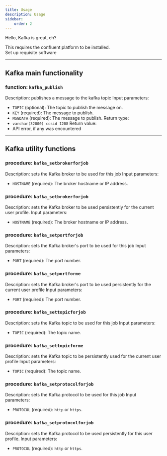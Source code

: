 ```yaml
---
title: Usage 
description: Usage
sidebar:
    order: 2
---
```



Hello, Kafka is great, eh?


<Aside type="note">This requires the confluent platform to be installed. <br/>
<LinkButton href="../requisites">Set up requisite software</LinkButton></Aside>

----
## Kafka main functionality
### function: `kafka_publish`
Description: publishes a message to the kafka topic
Input parameters:
- `TOPIC` (optional): The topic to publish the message on.
- `KEY` (required): The message to publish.
- `MSGDATA` (required): The message to publish.
Return type: 
- `varchar(32000) ccsid 1208`
Return value:
- API error, if any was encountered
----
## Kafka utility functions
### procedure: `kafka_setbrokerforjob`
Description: sets the Kafka broker to be used for this job
Input parameters:
- `HOSTNAME` (required): The broker hostname or IP address.
### procedure: `kafka_setbrokerforjob`
Description: sets the Kafka broker to be used persistently for the current user profile.
Input parameters:
- `HOSTNAME` (required): The broker hostname or IP address.
### procedure: `kafka_setportforjob`
Description: sets the Kafka broker's port to be used for this job
Input parameters:
- `PORT` (required): The port number.
### procedure: `kafka_setportforme`
Description: sets the Kafka broker's port to be used persistently for the current user profile
Input parameters:
- `PORT` (required): The port number.
### procedure: `kafka_settopicforjob`
Description: sets the Kafka topic to be used for this job
Input parameters:
- `TOPIC` (required): The topic name.
### procedure: `kafka_settopicforme`
Description: sets the Kafka topic to be persistently used for the current user profile
Input parameters:
- `TOPIC` (required): The topic name.
### procedure: `kafka_setprotocolforjob`
Description: sets the Kafka protocol to be used for this job
Input parameters:
- `PROTOCOL` (required): `http` or `https`.
### procedure: `kafka_setprotocolforjob`
Description: sets the Kafka protocol to be used persistently for this user profile.
Input parameters:
- `PROTOCOL` (required): `http` or `https`.
